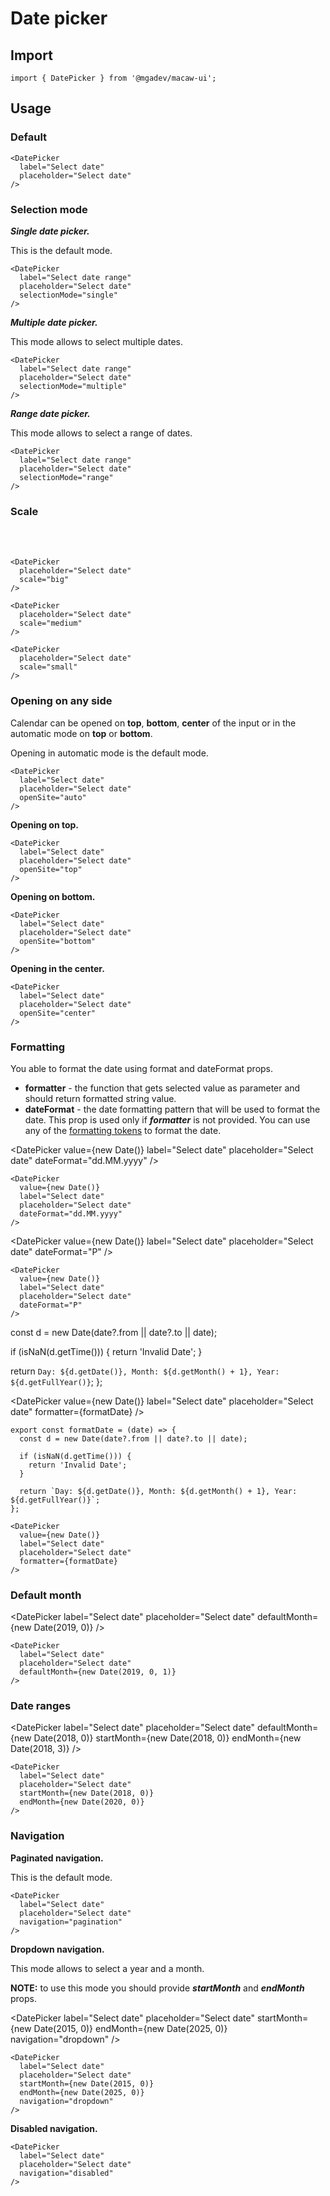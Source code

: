 
# Date picker

## Import

```
import { DatePicker } from '@mgadev/macaw-ui'; 
```

## Usage

### Default

<DatePicker
  label="Select date"
  placeholder="Select date"
/>


```
<DatePicker
  label="Select date"
  placeholder="Select date"
/>

```

### Selection mode

***Single date picker.*** 

This is the default mode.

<DatePicker
  label="Select date"
  placeholder="Select date"
  selectionMode="single"
/>

```
<DatePicker
  label="Select date range"
  placeholder="Select date"
  selectionMode="single"
/>
```

***Multiple date picker.*** 

This mode allows to select multiple dates.

<DatePicker
  label="Select dates"
  placeholder="Select date"
  selectionMode="multiple"
  closeOnSelect={false}
/>

```
<DatePicker
  label="Select date range"
  placeholder="Select date"
  selectionMode="multiple"
/>
```

***Range date picker.*** 

This mode allows to select a range of dates.

<DatePicker
  label="Select date range"
  placeholder="Select date"
  selectionMode="range"
  closeOnSelect={false}
/>

```
<DatePicker
  label="Select date range"
  placeholder="Select date"
  selectionMode="range"
/>
```


### Scale

<DatePicker
  placeholder="Select date"
  scale="big"
/>
<br/>
<DatePicker
  placeholder="Select date"
  scale="medium"
/>
<br/>
<DatePicker
  placeholder="Select date"
  scale="small"
/>

```
<DatePicker
  placeholder="Select date"
  scale="big"
/>

<DatePicker
  placeholder="Select date"
  scale="medium"
/>

<DatePicker
  placeholder="Select date"
  scale="small"
/>

```

### Opening on any side

Calendar can be opened on **top**, **bottom**, **center** of the input or in the automatic mode on **top** or **bottom**.

Opening in automatic mode is the default mode.

<DatePicker
  label="Select date"
  placeholder="Select date"
  openSite="auto"
/>

```
<DatePicker
  label="Select date"
  placeholder="Select date"
  openSite="auto"
/>
```

**Opening on top.**

<DatePicker
  label="Select date"
  placeholder="Select date"
  openSite="top"
/>

```
<DatePicker
  label="Select date"
  placeholder="Select date"
  openSite="top"
/>
```

**Opening on bottom.**

<DatePicker
  label="Select date"
  placeholder="Select date"
  openSite="bottom"
/>

```
<DatePicker
  label="Select date"
  placeholder="Select date"
  openSite="bottom"
/>
```

**Opening in the center.**

<DatePicker
  label="Select date"
  placeholder="Select date"
  openSite="center"
/>

```
<DatePicker
  label="Select date"
  placeholder="Select date"
  openSite="center"
/>
```

### Formatting

You able to format the date using format and dateFormat props.

- **formatter** - the function that gets selected value as parameter and should return formatted string value.
- **dateFormat** - the date formatting pattern that will be used to format the date. This prop is used only if ***formatter***  is not provided. You can use any of the [formatting tokens](https://date-fns.org/v2.0.0-alpha.27/docs/format) to format the date.

<DatePicker
  value={new Date()}
  label="Select date"
  placeholder="Select date"
  dateFormat="dd.MM.yyyy"
/>

```
<DatePicker
  value={new Date()}
  label="Select date"
  placeholder="Select date"
  dateFormat="dd.MM.yyyy"
/>
```

<DatePicker
  value={new Date()}
  label="Select date"
  placeholder="Select date"
  dateFormat="P"
/>

```
<DatePicker
  value={new Date()}
  label="Select date"
  placeholder="Select date"
  dateFormat="P"
/>
```

  const d = new Date(date?.from || date?.to || date);
  
  if (isNaN(d.getTime())) {
    return 'Invalid Date';
  }

  return `Day: ${d.getDate()}, Month: ${d.getMonth() + 1}, Year: ${d.getFullYear()}`;
};

<DatePicker
  value={new Date()}
  label="Select date"
  placeholder="Select date"
  formatter={formatDate}
/>

```
export const formatDate = (date) => {
  const d = new Date(date?.from || date?.to || date);
  
  if (isNaN(d.getTime())) {
    return 'Invalid Date';
  }

  return `Day: ${d.getDate()}, Month: ${d.getMonth() + 1}, Year: ${d.getFullYear()}`;
};

<DatePicker
  value={new Date()}
  label="Select date"
  placeholder="Select date"
  formatter={formatDate}
/>
```

### Default month

<DatePicker
  label="Select date"
  placeholder="Select date"
  defaultMonth={new Date(2019, 0)}
/>

```
<DatePicker
  label="Select date"
  placeholder="Select date"
  defaultMonth={new Date(2019, 0, 1)}
/>
```

### Date ranges

<DatePicker
  label="Select date"
  placeholder="Select date"
  defaultMonth={new Date(2018, 0)}
  startMonth={new Date(2018, 0)}
  endMonth={new Date(2018, 3)}
/>

```
<DatePicker
  label="Select date"
  placeholder="Select date"
  startMonth={new Date(2018, 0)}
  endMonth={new Date(2020, 0)}
/>
```

### Navigation

**Paginated navigation.**

This is the default mode.

<DatePicker
  label="Select date"
  placeholder="Select date"
  navigation="pagination"
/>

```
<DatePicker
  label="Select date"
  placeholder="Select date"
  navigation="pagination"
/>
```

**Dropdown navigation.**

This mode allows to select a year and a month.

**NOTE:** to use this mode you should provide ***startMonth*** and ***endMonth*** props.

<DatePicker
  label="Select date"
  placeholder="Select date"
  startMonth={new Date(2015, 0)}
  endMonth={new Date(2025, 0)}
  navigation="dropdown"
/>

```
<DatePicker
  label="Select date"
  placeholder="Select date"
  startMonth={new Date(2015, 0)}
  endMonth={new Date(2025, 0)}
  navigation="dropdown"
/>
```

**Disabled navigation.**

<DatePicker
  label="Select date"
  placeholder="Select date"
  navigation="disabled"
/>

```
<DatePicker
  label="Select date"
  placeholder="Select date"
  navigation="disabled"
/>
```
